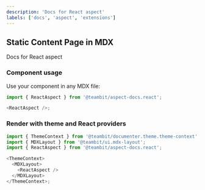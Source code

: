 ```yaml
---
description: 'Docs for React aspect'
labels: ['docs', 'aspect', 'extensions']
---
```



## Static Content Page in MDX

Docs for React aspect

### Component usage

Use your component in any MDX file:

```js
import { ReactAspect } from '@teambit/aspect-docs.react';

<ReactAspect />;
```

### Render with theme and React providers

```js
import { ThemeContext } from '@teambit/documenter.theme.theme-context';
import { MDXLayout } from '@teambit/ui.mdx-layout';
import { ReactAspect } from '@teambit/aspect-docs.react';

<ThemeContext>
  <MDXLayout>
    <ReactAspect />
  </MDXLayout>
</ThemeContext>;
```
